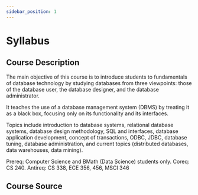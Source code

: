 ```yaml
---
sidebar_position: 1
---
```


# Syllabus 

## Course Description 
The main objective of this course is to introduce students to fundamentals of database technology by studying databases from three viewpoints: those of the database user, the database designer, and the database administrator. 

It teaches the use of a database management system (DBMS) by treating it as a black box, focusing only on its functionality and its interfaces. 

Topics include introduction to database systems, relational database systems, database design methodology, SQL and interfaces, database application development, concept of transactions, ODBC, JDBC, database tuning, database administration, and current topics (distributed databases, data warehouses, data mining).

Prereq: Computer Science and BMath (Data Science) students only.
Coreq: CS 240.
Antireq: CS 338, ECE 356, 456, MSCI 346

## Course Source
